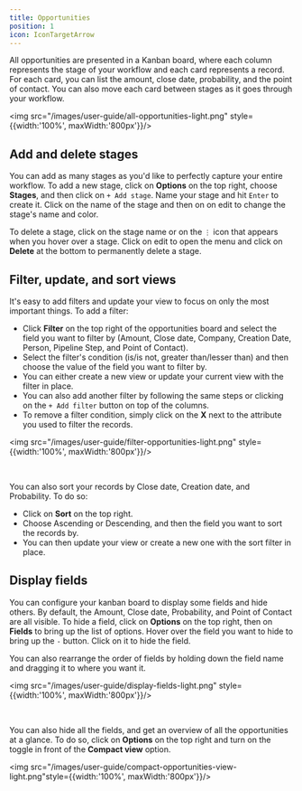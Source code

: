 ```yaml
---
title: Opportunities
position: 1
icon: IconTargetArrow
---
```


All opportunities are presented in a Kanban board, where each column represents the stage of your workflow and each card represents a record. For each card, you can list the amount, close date, probability, and the point of contact. You can also move each card between stages as it goes through your workflow. 

<img src="/images/user-guide/all-opportunities-light.png" style={{width:'100%', maxWidth:'800px'}}/>

## Add and delete stages

You can add as many stages as you'd like to perfectly capture your entire workflow. To add a new stage, click on <b>Options</b> on the top right, choose <b>Stages</b>, and then click on `+ Add stage`. Name your stage and hit `Enter` to create it. Click on the name of the stage and then on on edit to change the stage's name and color.

To delete a stage, click on the stage name or on the `⋮` icon that appears when you hover over a stage. Click on edit to open the menu and click on <b>Delete</b> at the bottom to permanently delete a stage. 

## Filter, update, and sort views 

It's easy to add filters and update your view to focus on only the most important things. To add a filter:
- Click <b>Filter</b> on the top right of the opportunities board and select the field you want to filter by (Amount, Close date, Company, Creation Date, Person, Pipeline Step, and Point of Contact).
- Select the filter's condition (is/is not, greater than/lesser than) and then choose the value of the field you want to filter by.
- You can either create a new view or update your current view with the filter in place. 
- You can also add another filter by following the same steps or clicking on the `+ Add filter` button on top of the columns. 
- To remove a filter condition, simply click on the <b>X</b> next to the attribute you used to filter the records. 

<img src="/images/user-guide/filter-opportunities-light.png" style={{width:'100%', maxWidth:'800px'}}/>

<br/>

You can also sort your records by Close date, Creation date, and Probability. To do so:
- Click on <b>Sort</b> on the top right. 
- Choose Ascending or Descending, and then the field you want to sort the records by. 
- You can then update your view or create a new one with the sort filter in place. 

## Display fields 

You can configure your kanban board to display some fields and hide others. By default, the Amount, Close date, Probability, and Point of Contact are all visible. To hide a field, click on <b>Options</b> on the top right, then on <b>Fields</b> to bring up the list of options. Hover over the field you want to hide to bring up the `-` button. Click on it to hide the field.  

You can also rearrange the order of fields by holding down the field name and dragging it to where you want it. 

<img src="/images/user-guide/display-fields-light.png" style={{width:'100%', maxWidth:'800px'}}/>

<br/>

You can also hide all the fields, and get an overview of all the opportunities at a glance. To do so, click on <b>Options</b> on the top right and turn on the toggle in front of the <b>Compact view</b> option. 

<img src="/images/user-guide/compact-opportunities-view-light.png"style={{width:'100%', maxWidth:'800px'}}/>